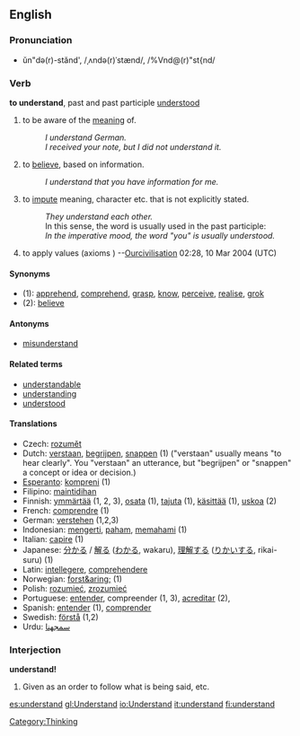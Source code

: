 ==English==
=== Pronunciation ===
*ŭn"də(r)-stănd', /ˌʌndə(r)ˈstænd/, /%Vnd@(r)"st{nd/

=== Verb ===
'''to understand''', past and past participle [[understood]]

# to be aware of the [[meaning]] of.
#: ''I understand German.''
#: ''I received your note, but I did not understand it.''
# to [[believe]], based on information.
#: ''I understand that you have information for me.''
# to [[impute]] meaning, character etc. that is not explicitly stated.
#: ''They understand each other.''
#: In this sense, the word is usually used in the past participle:
#: ''In the imperative mood, the word "you" is usually understood.''
# to apply values (axioms ) --[[User:Ourcivilisation|Ourcivilisation]] 02:28, 10 Mar 2004 (UTC)

==== Synonyms ====
*(1): [[apprehend]], [[comprehend]], [[grasp]], [[know]], [[perceive]], [[realise]], [[grok]]
*(2): [[believe]]

==== Antonyms ====
*[[misunderstand]]

==== Related terms ====
*[[understandable]]
*[[understanding]]
*[[understood]]

==== Translations ====
*Czech: [[rozumět]]
*Dutch: [[verstaan]], [[begrijpen]], [[snappen]] (1)  ("verstaan" usually means "to hear clearly". You "verstaan" an utterance, but "begrijpen" or "snappen" a concept or idea or decision.)
*[[Esperanto]]: [[kompreni]] (1)
*Filipino: [[maintidihan]]
*Finnish: [[ymmärtää]] (1, 2, 3), [[osata]] (1), [[tajuta]] (1), [[käsittää]] (1), [[uskoa]] (2)
*French: [[comprendre]] (1)
*German: [[verstehen]] (1,2,3)
*Indonesian: [[mengerti]], [[paham]], [[paham|memahami]] (1)
*Italian: [[capire]] (1)
*Japanese: [[分かる]] / [[解る]] ([[わかる]], wakaru), [[理解]]する ([[りかい]]する, rikai-suru) (1)
*Latin: [[intellegere]], [[comprehendere]]
*Norwegian: [[forst&aring;]] (1)
*Polish: [[rozumieć]], [[zrozumieć]]
*Portuguese: [[entender]], compreender (1, 3), [[acreditar]] (2), 
*Spanish: [[entender]] (1), [[comprender]]
*Swedish: [[förstå]] (1,2)
*Urdu: [[سمجهنا]]

===Interjection===
'''understand!'''

#Given as an order to follow what is being said, etc.
[[Category:Thinking]]

[[es:understand]]
[[gl:Understand]]
[[io:Understand]]
[[it:understand]]
[[fi:understand]]